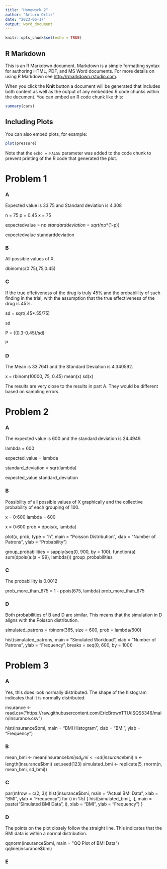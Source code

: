 ---
title: "Homework 2"
author: "Arturo Ortiz"
date: "2023-06-17"
output: word_document
---

```{r setup, include=FALSE}
knitr::opts_chunk$set(echo = TRUE)
```

## R Markdown

This is an R Markdown document. Markdown is a simple formatting syntax for authoring HTML, PDF, and MS Word documents. For more details on using R Markdown see <http://rmarkdown.rstudio.com>.

When you click the **Knit** button a document will be generated that includes both content as well as the output of any embedded R code chunks within the document. You can embed an R code chunk like this:

```{r cars}
summary(cars)
```

## Including Plots

You can also embed plots, for example:

```{r pressure, echo=FALSE}
plot(pressure)
```

Note that the `echo = FALSE` parameter was added to the code chunk to prevent printing of the R code that generated the plot.

# Problem 1 #

### A ###

Expected value is 33.75 and Standard deviation is 4.308

n = 75
p = 0.45
x = 75

expectedvalue = n*p
standarddeviation = sqrt(n*p*(1-p))

expectedvalue
standarddeviation

### B ###

All possible values of X.

dbinom(c(0:75),75,0.45)

### C ###

If the true effetiveness of the drug is truly 45% and the probablility of such finding in the trial, with the assumption that the true effectiveness of the drug is 45%.

sd = sqrt(.45*.55/75)

sd

P = ((0.3-0.45)/sd)

P

### D ###

The Mean is 33.7641 and the Standard Deviation is 4.340592. 

x = rbinom(10000, 75, 0.45)
mean(x)
sd(x)

The results are very close to the results in part A. They would be different based on sampling errors. 



# Problem 2 #

### A ###

The expected value is 600 and the standard deviation is 24.4949. 

lambda = 600

expected_value = lambda

standard_deviation = sqrt(lambda)

expected_value
standard_deviation

### B ###

Possibility of all possible values of X graphically and the collective probability of each grouping of 100. 

x = 0:600
lambda = 600

x = 0:600
prob = dpois(x, lambda)

plot(x, prob, type = "h", main = "Poisson Distribution", xlab = "Number of Patrons", ylab = "Probability")

group_probabilities = sapply(seq(0, 900, by = 100), function(a) sum(dpois(a:(a + 99), lambda)))
group_probabilities

### C ###

The probablility is 0.0012

prob_more_than_675 = 1 - ppois(675, lambda)
prob_more_than_675

### D ###

Both probabilities of B and D are similar. This means that the simulation in D aligns with the Poisson distribution. 

simulated_patrons = rbinom(365, size = 600, prob = lambda/600)

hist(simulated_patrons, main = "Simulated Workload", xlab = "Number of Patrons", ylab = "Frequency", breaks = seq(0, 600, by = 100))










# Problem 3 #

### A ###

Yes, this does look normally distributed. The shape of the histogram indicates that it is normally distributed. 

insurance <- read.csv("https://raw.githubusercontent.com/EricBrownTTU/ISQS5346/main/insurance.csv")

hist(insurance$bmi, main = "BMI Histogram", xlab = "BMI", ylab = "Frequency")

### B ###

mean_bmi <- mean(insurance$bmi)
sd_bmi <- sd(insurance$bmi)
n <- length(insurance$bmi)
set.seed(123)
simulated_bmi <- replicate(5, rnorm(n, mean_bmi, sd_bmi))

### C ###

par(mfrow = c(2, 3))
hist(insurance$bmi, main = "Actual BMI Data", xlab = "BMI", ylab = "Frequency")
for (i in 1:5) {
  hist(simulated_bmi[, i], main = paste("Simulated BMI Data", i), xlab = "BMI", ylab = "Frequency")
}







### D ###

The points on the plot closely follow the straight line. This indicates that the BMI data is within a normal distribution. 

qqnorm(insurance$bmi, main = "QQ Plot of BMI Data")
qqline(insurance$bmi)


### E ### 







